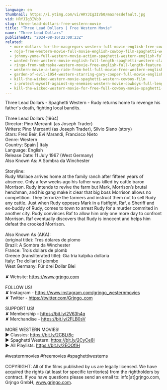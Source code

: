 ```yaml
---
language: en
thumbnail: https://i.ytimg.com/vi/HRYJIg3IVb0/maxresdefault.jpg
vid: HRYJIg3IVb0
slug: three-lead-dollars-free-western-movie
title: "Three Lead Dollars | Free Western Movie"
name: "Three Lead Dollars"
publishedAt: "2024-08-16T22:00:23Z"
related:
  - more-dollars-for-the-macgregors-western-full-movie-english-free-cowboy-film
  - rojo-free-western-movie-full-movie-english-cowboy-film-spaghetti-western
  - johnny-yuma-full-western-movie-action-spaghetti-western-english-full-movie
  - wanted-free-western-movie-english-full-length-spaghetti-western-classic-feature-film
  - ringo-from-nebraska-western-movie-free-english-full-length-feature-film-spaghetti-western
  - western-movie-a-long-ride-from-hell-full-movie-free-western-english
  - garden-of-evil-1954-western-starring-gary-cooper-full-movie-english-full-free-western-movies
  - kill-the-wicked-western-movie-spaghetti-western-cowboy-film
  - i-protect-myself-against-my-enemies-western-movie-cowboys-full-length-wild-west
  - kill-the-wicked-western-movie-for-free-full-cowboy-movie-spaghetti-western-english
---
```


Three Lead Dollars - Spaghetti Western - Rudy returns home to revenge his father's death, fighting local bandits. <br />
<br />
Three Lead Dollars (1964)<br />
Director: Pino Mercanti (as Joseph Trader)<br />
Writers: Pino Mercanti (as Joseph Trader), Silvio Siano (story) <br />
Stars: Fred Beir, Evi Marandi, Francisco Nieto <br />
Genre: Western <br />
Country: Spain | Italy<br />
Language: English<br />
Release Date: 11 July 1967 (West Germany) <br />
Also Known As: A Sombra da Winchester <br />
<br />
Storyline:<br />
Rudy Wallace arrives home at the family ranch after fifteen years of absence. Only a few weeks ago his father was killed by cattle baron Morrison. Rudy intends to revive the farm but Mark, Morrison’s brutal henchman, and his gang make it clear that big boss Morrison allows no competition. They terrorize the farmers and instruct them not to sell Rudy any cattle. Just when Rudy opposes Mark in a fistfight, Raf, a Sheriff and ex-buddy of Rudy, comes to town to arrest Rudy for a murder commited in another city. Rudy convinces Raf to allow him only one more day to confront Morrison. Raf eventually discovers that Rudy is innocent and helps him defeat the crooked Morrison. <br />
<br />
Also Known As (AKA):<br />
(original title): Tres dólares de plomo<br />
Brazil: A Sombra da Winchester<br />
France: Trois dollars de plomb<br />
Greece (transliterated title): Gia tria kalpika dollaria<br />
Italy: Tre dollari di piombo<br />
West Germany: Für drei Dollar Blei<br />
<br />
✘ Website: https://www.grjngo.com<br />
<br />
FOLLOW US!<br />
✘ Instagram - https://www.instagram.com/grjngo_westernmovies<br />
✘ Twitter - https://twitter.com/Grjngo_com<br />
<br />
SUPPORT US!<br />
✘ Membership - https://bit.ly/2V63h4q<br />
✘ Merchandise - https://bit.ly/2FLB0sV<br />
<br />
MORE WESTERN MOVIES! <br />
► Classics: https://bit.ly/2CBLt8c <br />
► Spaghetti Western: https://bit.ly/2CyCe8I <br />
► All Playlists: https://bit.ly/2EOOfIH <br />
<br />
#westernmovies #freemovies #spaghettiwesterns<br />
<br />
COPYRIGHT: All of the films published by us are legally licensed. We have acquired the rights (at least for specific territories) from the rightholders by contract. If you have questions please send an email to: info[at]grjngo.com, Grjngo GmbH, www.grjngo.com.